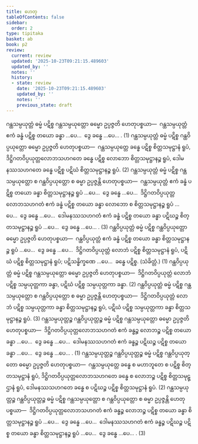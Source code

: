 ```yaml
---
title: ဟေတု
tableOfContents: false
sidebar:
  order: 2
type: tipitaka
basket: ab
book: p2
review:
  current: review
  updated: '2025-10-23T09:21:15.489603'
  updated_by: ''
  notes: ''
  history:
  - state: review
    date: '2025-10-23T09:21:15.489603'
    updated_by: ''
    notes: ''
    previous_state: draft
---
```



<ReviewStatus review={frontmatter.review} showDetails={true} />

<HypothesisAnnotation frontmatter={frontmatter} />

<DynamicBreadcrumb />

<Division number="45" book="p2" e="ch" v="38" p="171">

<Paragraph number="1719" book="p2">
ဂန္ထသမ္ပယုတ္တံ ဓမ္မံ ပဋိစ္စ ဂန္ထသမ္ပယုတ္တော ဓမ္မော ဥပ္ပဇ္ဇတိ ဟေတုပစ္စယာ—  ဂန္ထသမ္ပယုတ္တံ ဧကံ ခန္ဓံ ပဋိစ္စ တယော ခန္ဓာ …ပေ…  ဒွေ ခန္ဓေ …ပေ… . (1)
</Paragraph>

<Paragraph number="1720" book="p2">
ဂန္ထသမ္ပယုတ္တံ ဓမ္မံ ပဋိစ္စ ဂန္ထဝိပ္ပယုတ္တော ဓမ္မော ဥပ္ပဇ္ဇတိ ဟေတုပစ္စယာ—  ဂန္ထသမ္ပယုတ္တေ ခန္ဓေ ပဋိစ္စ စိတ္တသမုဋ္ဌာနံ ရူပံ, ဒိဋ္ဌိဂတဝိပ္ပယုတ္တလောဘသဟဂတေ ခန္ဓေ ပဋိစ္စ လောဘော စိတ္တသမုဋ္ဌာနဉ္စ ရူပံ, ဒေါမနဿသဟဂတေ ခန္ဓေ ပဋိစ္စ ပဋိဃံ စိတ္တသမုဋ္ဌာနဉ္စ ရူပံ. (2)
</Paragraph>

<Paragraph number="1721" book="p2">
ဂန္ထသမ္ပယုတ္တံ ဓမ္မံ ပဋိစ္စ ဂန္ထသမ္ပယုတ္တော စ ဂန္ထဝိပ္ပယုတ္တော စ ဓမ္မာ ဥပ္ပဇ္ဇန္တိ ဟေတုပစ္စယာ—  ဂန္ထသမ္ပယုတ္တံ ဧကံ ခန္ဓံ ပဋိစ္စ တယော ခန္ဓာ စိတ္တသမုဋ္ဌာနဉ္စ ရူပံ …ပေ…  ဒွေ ခန္ဓေ …ပေ…  ဒိဋ္ဌိဂတဝိပ္ပယုတ္တလောဘသဟဂတံ ဧကံ ခန္ဓံ ပဋိစ္စ တယော ခန္ဓာ လောဘော စ စိတ္တသမုဋ္ဌာနဉ္စ ရူပံ …ပေ…  ဒွေ ခန္ဓေ …ပေ…  ဒေါမနဿသဟဂတံ ဧကံ ခန္ဓံ ပဋိစ္စ တယော ခန္ဓာ ပဋိဃဉ္စ စိတ္တသမုဋ္ဌာနဉ္စ ရူပံ …ပေ…  ဒွေ ခန္ဓေ …ပေ… . (3)
</Paragraph>

</Division>
<Division number="46" book="p2" e="ch" v="38" p="171">

<Paragraph number="1722" book="p2">
ဂန္ထဝိပ္ပယုတ္တံ ဓမ္မံ ပဋိစ္စ ဂန္ထဝိပ္ပယုတ္တော ဓမ္မော ဥပ္ပဇ္ဇတိ ဟေတုပစ္စယာ—  ဂန္ထဝိပ္ပယုတ္တံ ဧကံ ခန္ဓံ ပဋိစ္စ တယော ခန္ဓာ စိတ္တသမုဋ္ဌာနဉ္စ ရူပံ …ပေ…  ဒွေ ခန္ဓေ …ပေ…  ဒိဋ္ဌိဂတဝိပ္ပယုတ္တံ လောဘံ ပဋိစ္စ စိတ္တသမုဋ္ဌာနံ ရူပံ, ပဋိဃံ ပဋိစ္စ စိတ္တသမုဋ္ဌာနံ ရူပံ; ပဋိသန္ဓိက္ခဏေ …ပေ…  ခန္ဓေ ပဋိစ္စ. (သံခိတ္တံ.) (1)
</Paragraph>

<Paragraph number="1723" book="p2">
ဂန္ထဝိပ္ပယုတ္တံ ဓမ္မံ ပဋိစ္စ ဂန္ထသမ္ပယုတ္တော ဓမ္မော ဥပ္ပဇ္ဇတိ ဟေတုပစ္စယာ—  ဒိဋ္ဌိဂတဝိပ္ပယုတ္တံ လောဘံ ပဋိစ္စ သမ္ပယုတ္တကာ ခန္ဓာ, ပဋိဃံ ပဋိစ္စ သမ္ပယုတ္တကာ ခန္ဓာ. (2)
</Paragraph>

<Paragraph number="1724" book="p2">
ဂန္ထဝိပ္ပယုတ္တံ ဓမ္မံ ပဋိစ္စ ဂန္ထသမ္ပယုတ္တော စ ဂန္ထဝိပ္ပယုတ္တော စ ဓမ္မာ ဥပ္ပဇ္ဇန္တိ ဟေတုပစ္စယာ—  ဒိဋ္ဌိဂတဝိပ္ပယုတ္တံ လောဘံ ပဋိစ္စ သမ္ပယုတ္တကာ ခန္ဓာ စိတ္တသမုဋ္ဌာနဉ္စ ရူပံ, ပဋိဃံ ပဋိစ္စ သမ္ပယုတ္တကာ ခန္ဓာ စိတ္တသမုဋ္ဌာနဉ္စ ရူပံ. (3)
</Paragraph>

</Division>
<Division number="47" book="p2" e="ch" v="38" p="172">

<Paragraph number="1725" book="p2">
ဂန္ထသမ္ပယုတ္တဉ္စ ဂန္ထဝိပ္ပယုတ္တဉ္စ ဓမ္မံ ပဋိစ္စ ဂန္ထသမ္ပယုတ္တော ဓမ္မော ဥပ္ပဇ္ဇတိ ဟေတုပစ္စယာ—  ဒိဋ္ဌိဂတဝိပ္ပယုတ္တလောဘသဟဂတံ ဧကံ ခန္ဓဉ္စ လောဘဉ္စ ပဋိစ္စ တယော ခန္ဓာ …ပေ…  ဒွေ ခန္ဓေ …ပေ…  ဒေါမနဿသဟဂတံ ဧကံ ခန္ဓဉ္စ ပဋိဃဉ္စ ပဋိစ္စ တယော ခန္ဓာ …ပေ…  ဒွေ ခန္ဓေ …ပေ… . (1)
</Paragraph>

<Paragraph number="1726" book="p2">
ဂန္ထသမ္ပယုတ္တဉ္စ ဂန္ထဝိပ္ပယုတ္တဉ္စ ဓမ္မံ ပဋိစ္စ ဂန္ထဝိပ္ပယုတ္တော ဓမ္မော ဥပ္ပဇ္ဇတိ ဟေတုပစ္စယာ—  ဂန္ထသမ္ပယုတ္တေ ခန္ဓေ စ မဟာဘူတေ စ ပဋိစ္စ စိတ္တသမုဋ္ဌာနံ ရူပံ, ဒိဋ္ဌိဂတဝိပ္ပယုတ္တလောဘသဟဂတေ ခန္ဓေ စ လောဘဉ္စ ပဋိစ္စ စိတ္တသမုဋ္ဌာနံ ရူပံ, ဒေါမနဿသဟဂတေ ခန္ဓေ စ ပဋိဃဉ္စ ပဋိစ္စ စိတ္တသမုဋ္ဌာနံ ရူပံ. (2)
</Paragraph>

<Paragraph number="1727" book="p2">
ဂန္ထသမ္ပယုတ္တဉ္စ ဂန္ထဝိပ္ပယုတ္တဉ္စ ဓမ္မံ ပဋိစ္စ ဂန္ထသမ္ပယုတ္တော စ ဂန္ထဝိပ္ပယုတ္တော စ ဓမ္မာ ဥပ္ပဇ္ဇန္တိ ဟေတုပစ္စယာ—  ဒိဋ္ဌိဂတဝိပ္ပယုတ္တလောဘသဟဂတံ ဧကံ ခန္ဓဉ္စ လောဘဉ္စ ပဋိစ္စ တယော ခန္ဓာ စိတ္တသမုဋ္ဌာနဉ္စ ရူပံ …ပေ…  ဒွေ ခန္ဓေ …ပေ…  ဒေါမနဿသဟဂတံ ဧကံ ခန္ဓဉ္စ ပဋိဃဉ္စ ပဋိစ္စ တယော ခန္ဓာ စိတ္တသမုဋ္ဌာနဉ္စ ရူပံ …ပေ…  ဒွေ ခန္ဓေ …ပေ… . (3)
</Paragraph>
</Division>